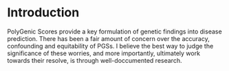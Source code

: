 # Introduction
PolyGenic Scores provide a key formulation of genetic findings into disease prediction.  There has been a fair amount of concern over the accuracy, confounding and equitability of PGSs.  I believe the best way to judge the significance of these worries, and more importantly, ultimately work towards their resolve, is through well-doccumented research. 
